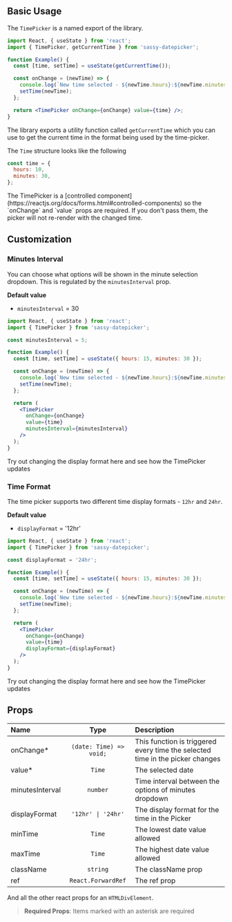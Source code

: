 
## Basic Usage

The `TimePicker` is a named export of the library.

```jsx
import React, { useState } from 'react';
import { TimePicker, getCurrentTime } from 'sassy-datepicker';

function Example() {
  const [time, setTime] = useState(getCurrentTime());

  const onChange = (newTime) => {
    console.log(`New time selected - ${newTime.hours}:${newTime.minutes}`);
    setTime(newTime);
  };

  return <TimePicker onChange={onChange} value={time} />;
}
```

The library exports a utility function called `getCurrentTime` which you can use to get the current time in the format being used by the time-picker.

The `Time` structure looks like the following

```js
const time = {
  hours: 10,
  minutes: 30,
};
```

<Callout emoji="⚠️">
  The TimePicker is a [controlled
  component](https://reactjs.org/docs/forms.html#controlled-components) so the
  `onChange` and `value` props are required. If you don't pass them, the picker
  will not re-render with the changed time.
</Callout>

## Customization

### Minutes Interval

You can choose what options will be shown in the minute selection dropdown. This is regulated by the `minutesInterval` prop.

**Default value**

- `minutesInterval` = 30

```jsx
import React, { useState } from 'react';
import { TimePicker } from 'sassy-datepicker';

const minutesInterval = 5;

function Example() {
  const [time, setTime] = useState({ hours: 15, minutes: 30 });

  const onChange = (newTime) => {
    console.log(`New time selected - ${newTime.hours}:${newTime.minutes}`);
    setTime(newTime);
  };

  return (
    <TimePicker
      onChange={onChange}
      value={time}
      minutesInterval={minutesInterval}
    />
  );
}
```

Try out changing the display format here and see how the TimePicker updates

<TimePickerMinutesIntervalDemo />

### Time Format

The time picker supports two different time display formats - `12hr` and `24hr`.

**Default value**

- `displayFormat` = '12hr'

```jsx
import React, { useState } from 'react';
import { TimePicker } from 'sassy-datepicker';

const displayFormat = '24hr';

function Example() {
  const [time, setTime] = useState({ hours: 15, minutes: 30 });

  const onChange = (newTime) => {
    console.log(`New time selected - ${newTime.hours}:${newTime.minutes}`);
    setTime(newTime);
  };

  return (
    <TimePicker
      onChange={onChange}
      value={time}
      displayFormat={displayFormat}
    />
  );
}
```

Try out changing the display format here and see how the TimePicker updates

<TimePickerDisplayFormatDemo />

## Props

| Name            |          Type           | Description                                                                   |
| :-------------- | :---------------------: | :---------------------------------------------------------------------------- |
| onChange\*      | `(date: Time) => void;` | This function is triggered every time the selected time in the picker changes |
| value\*         |         `Time`          | The selected date                                                             |
| minutesInterval |        `number`         | Time interval between the options of minutes dropdown                         |
| displayFormat   |   `'12hr' \| '24hr'`    | The display format for the time in the Picker                                 |
| minTime         |         `Time`          | The lowest date value allowed                                                 |
| maxTime         |         `Time`          | The highest date value allowed                                                |
| className       |        `string`         | The className prop                                                            |
| ref             |   `React.ForwardRef`    | The ref prop                                                                  |

And all the other react props for an `HTMLDivElement`.

> **Required Props**: Items marked with an asterisk are required
